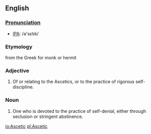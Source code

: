 {{wikipedia}}
==English==
===[[Pronunciation]]===
*[[w:International Phonetic Alphabet|IPA]]: /&#477;'s&#603;t&#305;k/
===Etymology===
from the Greek for monk or hermit
===Adjective===
#Of or relating to the Ascetics, or to the practice of rigorous self-discipline.

===Noun===
#One who is devoted to the practice of self-denial, either through seclusion or stringent abstinence.

[[io:Ascetic]]
[[pl:Ascetic]]